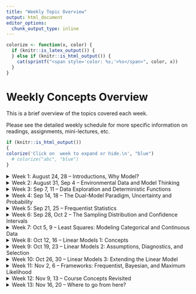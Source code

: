 ```yaml
---
title: "Weekly Topic Overview"
output: html_document
editor_options: 
  chunk_output_type: inline
---
```


```r


colorize <- function(x, color) {
  if (knitr::is_latex_output()) {
  } else if (knitr::is_html_output()) {
    cat(sprintf("<span style='color: %s;'>%s</span>", color, x))
  }
}
```


# Weekly Concepts Overview

This is a brief overview of the topics covered each week.

Please see the detailed weekly schedule for more specific information on readings, assignments, mini-lectures, etc.


```r
if (knitr::is_html_output())
{
colorize('Click on  week to expand or hide.\n', "blue")
  # colorize("abc", "blue")
}
```


<!-- # Weekly Concepts Overview {.tabset} -->


<details>
<summary> 
Week 1: August 24, 28 – Introductions, Why Model? 
</summary>

- Introduction to course 
- Course themes 
- Model thinking 
- Computing for scientists

</details>


<details>
<summary> 
Week 2: August 31, Sep 4 – Environmental Data and Model Thinking  
</summary>

- Data scales 
- The row-format paradigm 
- Data recording, cleaning, and metadata 
- Model thinking: scientific and cultural contexts 

</details>


<details>
<summary>
Week 3: Sep 7, 11 – Data Exploration and Deterministic Functions  
</summary>

- Numerical and graphical data exploration 
- Functions 

</details>


<details>
<summary>
Week 4: Sep 14, 18 – The Dual-Model Paradigm, Uncertainty and Probability  
</summary>

- Essential probability theory basics 
- Uncertainty and stochastic processes 

</details>


<details>
<summary> Week 5: Sep 21, 25 – Frequentist Statistics </summary>

- Conceptual framework of the frequentist paradigm 
- Sample and population 
- Description and inference 

</details>

<details>
<summary> Week 6: Sep 28, Oct 2 – The Sampling Distribution and Confidence Intervals  </summary>

- Describing a sample vs. describing the sampling process 
- Frequentist interpretation of confidence intervals 

</details>

<details>
<summary> Week 7: Oct 5, 9 – Least Squares: Modeling Categorical and Continuous Data  </summary>

- Model fitting 
- Intro to t-tests, ANOVA, and simple linear models 

</details>


<details>
<summary> Week 8: Oct 12, 16 – Linear Models 1: Concepts  </summary>

- ANOVA
- simple and multiple linear regression. 

</details>


<details>
<summary> Week 9: Oct 19, 23 – Linear Models 2: Assumptions, Diagnostics, and Selection  </summary>

- Using models with real-life, messy data 

</details>




<details>
<summary>Week 10: Oct 26, 30 – Linear Models 3: Extending the Linear Model </summary>

- Survey of extended linear techniques: 
- generalized linear models
- mixed models
- generalized least squares
- other extensions of the linear model

</details>



<details>
<summary>Week 11: Nov 2, 6 – Frameworks: Frequentist, Bayesian, and Maximum Likelihood </summary>

- Contrasts among inferential paradigms

</details>

<details>
<summary> Week 12: Nov 9, 13 – Course Concepts Revisited</summary>

- Review of course concepts in the context of the course themes

</details>


<details>
<summary> Week 13: Nov 16, 20 – Where to go from here? </summary>

- Spatial Analysis
- Multivariate statistics
- Simulation
- Machine learning techniques

</details>
